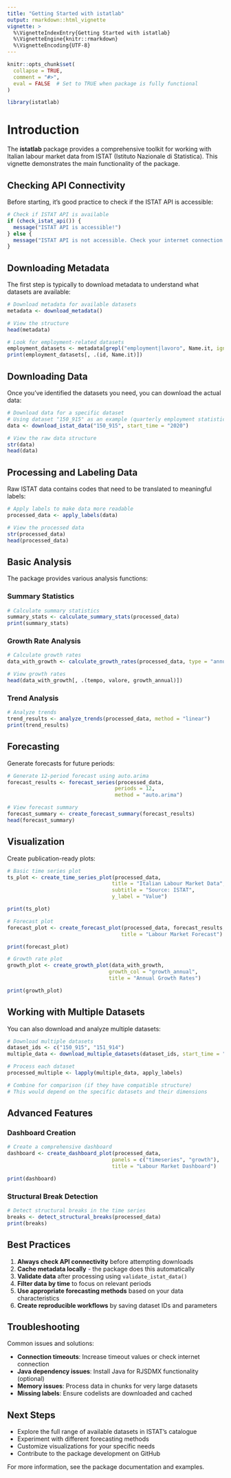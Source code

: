 ```yaml
---
title: "Getting Started with istatlab"
output: rmarkdown::html_vignette
vignette: >
  %\VignetteIndexEntry{Getting Started with istatlab}
  %\VignetteEngine{knitr::rmarkdown}
  %\VignetteEncoding{UTF-8}
---
```


```r
knitr::opts_chunk$set(
  collapse = TRUE,
  comment = "#>",
  eval = FALSE  # Set to TRUE when package is fully functional
)
```

```r
library(istatlab)
```

# Introduction

The **istatlab** package provides a comprehensive toolkit for working with Italian labour market data from ISTAT (Istituto Nazionale di Statistica). This vignette demonstrates the main functionality of the package.

## Checking API Connectivity

Before starting, it's good practice to check if the ISTAT API is accessible:

```r
# Check if ISTAT API is available
if (check_istat_api()) {
  message("ISTAT API is accessible!")
} else {
  message("ISTAT API is not accessible. Check your internet connection.")
}
```

## Downloading Metadata

The first step is typically to download metadata to understand what datasets are available:

```r
# Download metadata for available datasets
metadata <- download_metadata()

# View the structure
head(metadata)

# Look for employment-related datasets
employment_datasets <- metadata[grepl("employment|lavoro", Name.it, ignore.case = TRUE)]
print(employment_datasets[, .(id, Name.it)])
```

## Downloading Data

Once you've identified the datasets you need, you can download the actual data:

```r
# Download data for a specific dataset
# Using dataset "150_915" as an example (quarterly employment statistics)
data <- download_istat_data("150_915", start_time = "2020")

# View the raw data structure
str(data)
head(data)
```

## Processing and Labeling Data

Raw ISTAT data contains codes that need to be translated to meaningful labels:

```r
# Apply labels to make data more readable
processed_data <- apply_labels(data)

# View the processed data
str(processed_data)
head(processed_data)
```

## Basic Analysis

The package provides various analysis functions:

### Summary Statistics

```r
# Calculate summary statistics
summary_stats <- calculate_summary_stats(processed_data)
print(summary_stats)
```

### Growth Rate Analysis

```r
# Calculate growth rates
data_with_growth <- calculate_growth_rates(processed_data, type = "annual")

# View growth rates
head(data_with_growth[, .(tempo, valore, growth_annual)])
```

### Trend Analysis

```r
# Analyze trends
trend_results <- analyze_trends(processed_data, method = "linear")
print(trend_results)
```

## Forecasting

Generate forecasts for future periods:

```r
# Generate 12-period forecast using auto.arima
forecast_results <- forecast_series(processed_data, 
                                   periods = 12, 
                                   method = "auto.arima")

# View forecast summary
forecast_summary <- create_forecast_summary(forecast_results)
head(forecast_summary)
```

## Visualization

Create publication-ready plots:

```r
# Basic time series plot
ts_plot <- create_time_series_plot(processed_data,
                                  title = "Italian Labour Market Data",
                                  subtitle = "Source: ISTAT",
                                  y_label = "Value")

print(ts_plot)
```

```r
# Forecast plot
forecast_plot <- create_forecast_plot(processed_data, forecast_results,
                                     title = "Labour Market Forecast")

print(forecast_plot)
```

```r
# Growth rate plot
growth_plot <- create_growth_plot(data_with_growth, 
                                 growth_col = "growth_annual",
                                 title = "Annual Growth Rates")

print(growth_plot)
```

## Working with Multiple Datasets

You can also download and analyze multiple datasets:

```r
# Download multiple datasets
dataset_ids <- c("150_915", "151_914")
multiple_data <- download_multiple_datasets(dataset_ids, start_time = "2020")

# Process each dataset
processed_multiple <- lapply(multiple_data, apply_labels)

# Combine for comparison (if they have compatible structure)
# This would depend on the specific datasets and their dimensions
```

## Advanced Features

### Dashboard Creation

```r
# Create a comprehensive dashboard
dashboard <- create_dashboard_plot(processed_data,
                                  panels = c("timeseries", "growth"),
                                  title = "Labour Market Dashboard")

print(dashboard)
```

### Structural Break Detection

```r
# Detect structural breaks in the time series
breaks <- detect_structural_breaks(processed_data)
print(breaks)
```

## Best Practices

1. **Always check API connectivity** before attempting downloads
2. **Cache metadata locally** - the package does this automatically
3. **Validate data** after processing using `validate_istat_data()`
4. **Filter data by time** to focus on relevant periods
5. **Use appropriate forecasting methods** based on your data characteristics
6. **Create reproducible workflows** by saving dataset IDs and parameters

## Troubleshooting

Common issues and solutions:

- **Connection timeouts**: Increase timeout values or check internet connection
- **Java dependency issues**: Install Java for RJSDMX functionality (optional)
- **Memory issues**: Process data in chunks for very large datasets
- **Missing labels**: Ensure codelists are downloaded and cached

## Next Steps

- Explore the full range of available datasets in ISTAT's catalogue
- Experiment with different forecasting methods
- Customize visualizations for your specific needs
- Contribute to the package development on GitHub

For more information, see the package documentation and examples.